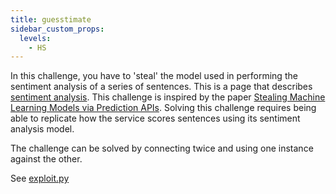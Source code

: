 ---
title: guesstimate
sidebar_custom_props:
  levels:
    - HS
---


In this challenge, you have to 'steal' the model used in performing the sentiment analysis of a series of sentences.
This is a page that describes [sentiment analysis](https://en.wikipedia.org/wiki/Sentiment_analysis).
This challenge is inspired by the paper [Stealing Machine Learning Models via Prediction APIs](https://www.usenix.org/conference/usenixsecurity16/technical-sessions/presentation/tramer).
Solving this challenge requires being able to replicate how the service scores sentences using its sentiment analysis model.

<Spoilers type="writeup">

The challenge can be solved by connecting twice and using one instance against the other.

See [exploit.py](exploit.py)

</Spoilers>
